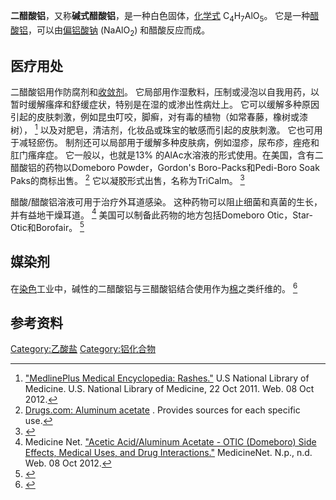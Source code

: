 {{For|其它铝的醋酸盐|{{le|三醋酸铝|aluminium triacetate}}}}
{{Rough translation|time=2020-09-22T04:30:31+00:00}}
{{Chembox
| Watchedfields = changed
| verifiedrevid = 418523209
| ImageFile = Aluminium diacetate.svg
| ImageFile_Ref = {{chemboximage|correct|??}}
| ImageSize = 120px
| ImageName = Skeletal formula of aluminium diacetate
| IUPACName = Aluminium diacetate
|Section1={{Chembox Identifiers
| CASNo_Ref = {{cascite|correct|??}}
| CASNo = 142-03-0
| UNII_Ref = {{fdacite|correct|FDA}}
| UNII = FGL8577C9S
| PubChem = 10197832
| ChemSpiderID = 21106083
| ChemSpiderID_Ref = {{chemspidercite|correct|chemspider}}
| SMILES = CC(=O)O[Al](O)OC(C)=O
| SMILES1 = O[Al](OC(C)=O)OC(C)=O
| StdInChI = 1S/2C2H4O2.Al.H2O/c2*1-2(3)4;;/h2*1H3,(H,3,4);;1H2/q;;+3;/p-3
| StdInChI_Ref = {{stdinchicite|correct|chemspider}}
| InChI = 1/2C2H4O2.Al.H2O/c2*1-2(3)4;;/h2*1H3,(H,3,4);;1H2/q;;+3;/p-3/rC4H7AlO5/c1-3(6)9-5(8)10-4(2)7/h8H,1-2H3
| StdInChIKey = HQQUTGFAWJNQIP-UHFFFAOYSA-K
| StdInChIKey_Ref = {{stdinchicite|correct|chemspider}}
| InChIKey = HQQUTGFAWJNQIP-JQTRRPLUAZ
 }}
|Section2={{Chembox Properties
| C=4 | H=7 | Al=1 | O=5 
| Appearance = 白色透明晶体
 }}
|Section3={{Chembox Hazards
| MainHazards = 对皮肤和眼睛造成刺激性
| NFPA-H = 1
| NFPA-F = 1
| NFPA-R = 1
 }}
}}

'''二醋酸铝'''，又称'''碱式醋酸铝'''，是一种白色固体，[[化学式|化学式]] C<sub>4</sub>H<sub>7</sub>AlO<sub>5</sub>。 它是一种[[醋酸铝|醋酸铝]]，可以由[[偏铝酸钠|偏铝酸钠]] (NaAlO<sub>2</sub>) 和醋酸反应而成。

==医疗用处==
二醋酸铝用作防腐剂和[[收敛剂|收敛剂]]。 它局部用作湿敷料，压制或浸泡以自我用药，以暂时缓解瘙痒和舒缓症状，特别是在湿的或渗出性病灶上。 它可以缓解多种原因引起的皮肤刺激，例如昆虫叮咬，脚癣，对有毒的植物（如常春藤，橡树或漆树）{{le|漆酚引起的接触性皮肤炎|Urushiol-induced contact dermatitis|引起的接触性皮肤炎}}， <ref>[https://www.nlm.nih.gov/medlineplus/ency/article/000027.htm "MedlinePlus Medical Encyclopedia: Rashes."] {{Wayback|url=https://www.nlm.nih.gov/medlineplus/ency/article/000027.htm |date=20160705044844 }} U.S National Library of Medicine. U.S. National Library of Medicine, 22 Oct 2011. Web. 08 Oct 2012.</ref> 以及对肥皂，清洁剂，化妆品或珠宝的敏感而引起的皮肤刺激。 它也可用于减轻瘀伤。 制剂还可以局部用于缓解多种皮肤病，例如湿疹，尿布疹，痤疮和肛门瘙痒症。 它一般以{{le|Burow溶剂|Burow's solution}}，也就是13% 的AlAc水溶液的形式使用。在美国，含有二醋酸铝的药物以Domeboro Powder，Gordon's Boro-Packs和Pedi-Boro Soak Paks的商标出售。 <ref>[https://www.drugs.com/monograph/aluminum-acetate.html Drugs.com: Aluminum acetate] {{Wayback|url=https://www.drugs.com/monograph/aluminum-acetate.html |date=20200727110735 }}. Provides sources for each specific use.</ref> 它以凝胶形式出售，名称为TriCalm。 <ref>{{cite web
 |url=http://www.tricalm.com/uses
 |title=TriCalm Uses
 |author=<!--Staff writer(s); no by-line.-->
 |date=2012
 |website=TriCalm official website
 |accessdate=2013-08-03
 |archive-date=2020-11-12
 |archive-url=https://web.archive.org/web/20201112020018/https://www.tricalm.com/uses/
 |dead-url=no
 }}</ref>

醋酸/醋酸铝溶液可用于治疗外耳道感染。 这种药物可以阻止细菌和真菌的生长，并有益地干燥耳道。 <ref>Medicine Net. [http://www.medicinenet.com/acetic_acid_with_aluminum_acetate-otic/article.htm "Acetic Acid/Aluminum Acetate - OTIC (Domeboro) Side Effects, Medical Uses, and Drug Interactions."] {{Wayback|url=http://www.medicinenet.com/acetic_acid_with_aluminum_acetate-otic/article.htm |date=20200813121048 }} MedicineNet. N.p., n.d. Web. 08 Oct 2012.</ref> 美国可以制备此药物的地方包括Domeboro Otic，Star-Otic和Borofair。 <ref>{{Cite web |url=https://www.drugs.com/cdi/acetic-acid-aluminum-acetate-solution.html |title=Drugs.com: Acetic acid/ aluminum acetate solution |accessdate=2020-07-27 |archive-date=2016-08-20 |archive-url=https://web.archive.org/web/20160820181536/https://www.drugs.com/cdi/acetic-acid-aluminum-acetate-solution.html |dead-url=no }}</ref>

==媒染剂==
在[[染色|染色]]工业中，碱性的二醋酸铝与三醋酸铝结合使用作为[[棉|棉]]之类纤维的{{le|媒染剂|mordant}}。 <ref>{{cite journal|first1 = Sherry|last1 = Haar|first2 = Erica|last2 = Schrader|first3 = Barbara M.|last3 = Gatewood|year = 2013|title = Comparison of aluminum mordants on the colorfastness of natural dyes on cotton|journal = [[Cloth._&_Textiles_Res._J.|Cloth. & Textiles Res. J.]]|volume = 31|issue = 2|pages = 97–108|doi = 10.1177/0887302X13480846|url = https://krex.k-state.edu/dspace/bitstream/handle/2097/16316/HaarClothTextResJ2013.pdf|access-date = 2020-07-27|archive-date = 2016-11-24|archive-url = https://web.archive.org/web/20161124093758/https://krex.k-state.edu/dspace/bitstream/handle/2097/16316/HaarClothTextResJ2013.pdf|dead-url = no}}</ref>

==参考资料==
{{Reflist}}

{{铝化合物}}
{{乙酸盐}}

[[Category:乙酸盐|Category:乙酸盐]]
[[Category:铝化合物|Category:铝化合物]]